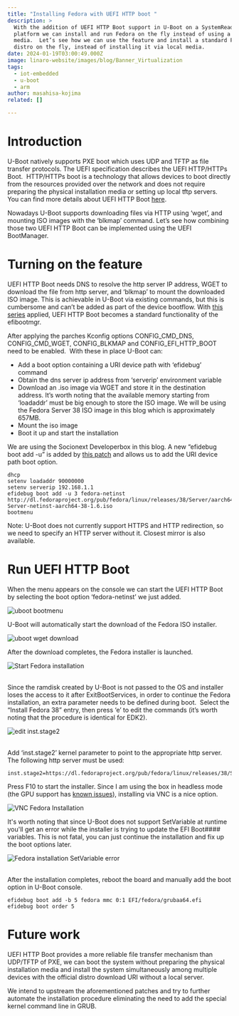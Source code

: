 ```yaml
---
title: "Installing Fedora with UEFI HTTP boot "
description: >
  With the addition of UEFI HTTP Boot support in U-Boot on a SystemReady-IR
  platform we can install and run Fedora on the fly instead of using a local
  media.  Let’s see how we can use the feature and install a standard Fedora
  distro on the fly, instead of installing it via local media.
date: 2024-01-19T03:00:49.000Z
image: linaro-website/images/blog/Banner_Virtualization
tags:
  - iot-embedded
  - u-boot
  - arm
author: masahisa-kojima
related: []

---
```


# Introduction

U-Boot natively supports PXE boot which uses UDP and TFTP as file transfer protocols. The UEFI specification describes the UEFI HTTP/HTTPs Boot.  HTTP/HTTPs boot is a technology that allows devices to boot directly from the resources provided over the network and does not require preparing the physical installation media or setting up local tftp servers.  You can find more details about UEFI HTTP Boot [here](https://www.linaro.org/blog/ledge-blogs-uefi-http-and-https-boot-in-u-boot/).

Nowadays U-Boot supports downloading files via HTTP using ‘wget’, and mounting ISO images with the ‘blkmap’ command. Let’s see how combining those two UEFI HTTP Boot can be implemented using the UEFI BootManager.

# Turning on the feature

UEFI HTTP Boot needs DNS to resolve the http server IP address, WGET to download the file from http server, and ‘blkmap’ to mount the downloaded ISO image. This is achievable in U-Boot via existing commands, but this is cumbersome and can’t be added as part of the device bootflow. With [this series](https://lore.kernel.org/u-boot/20231025062845.3100964-1-masahisa.kojima@linaro.org/) applied, UEFI HTTP Boot becomes a standard functionality of the efibootmgr. 

After applying the parches Kconfig options CONFIG\_CMD\_DNS, CONFIG\_CMD\_WGET, CONFIG\_BLKMAP and CONFIG\_EFI\_HTTP\_BOOT need to be enabled.  With these in place U-Boot can:

* Add a boot option containing a URI device path with ‘efidebug’ command 
* Obtain the dns server ip address from ‘serverip’ environment variable
* Download an .iso image via WGET and store it in the destination address. It’s worth noting that the available memory starting from ‘loadaddr’ must be big enough to store the ISO image. We will be using the Fedora Server 38 ISO image in this blog which is approximately 657MB. 
* Mount the iso image 
* Boot it up and start the installation

We are using the Socionext Developerbox in this blog. A new “efidebug boot add -u” is added by [this patch](https://lore.kernel.org/u-boot/20231025062845.3100964-7-masahisa.kojima@linaro.org/) and allows us to add the URI device path boot option.

```
dhcp
setenv loadaddr 90000000
setenv serverip 192.168.1.1
efidebug boot add -u 3 fedora-netinst http://dl.fedoraproject.org/pub/fedora/linux/releases/38/Server/aarch64/iso/Fedora-Server-netinst-aarch64-38-1.6.iso
bootmenu
```

Note: U-Boot does not currently support HTTPS and HTTP redirection, so we need to specify an HTTP server without it. Closest mirror is also available.

# Run UEFI HTTP Boot

When the menu appears on the console we can start the UEFI HTTP Boot by selecting the boot option ‘fedora-netinst’ we just added.

![uboot bootmenu](/linaro-website/images/blog/uboot-bootmenu)

U-Boot will automatically start the download of the Fedora ISO installer.

![uboot wget download](/linaro-website/images/blog/uboot-wget-download)

After the download completes, the Fedora installer is launched. 

![Start Fedora installation](/linaro-website/images/blog/start-fedora-installation)

\
Since the ramdisk created by U-Boot is not passed to the OS and installer loses the access to it after ExitBootServices, in order to continue the Fedora installation, an extra parameter needs to be defined during boot.  Select the “Install Fedora 38” entry, then press ‘e’ to edit the commands (it’s worth noting that the procedure is identical for EDK2).

![edit inst.stage2](/linaro-website/images/blog/edit-inst.stage2)

\
Add ‘inst.stage2’ kernel parameter to point to the appropriate http server. The following http server must be used:

```
inst.stage2=https://dl.fedoraproject.org/pub/fedora/linux/releases/38/Server/aarch64/os/
```

Press F10 to start the installer. Since I am using the box in headless mode (the GPU support has [known issues](https://www.96boards.org/documentation/enterprise/developerbox/support/known-issues.html)), installing via VNC is a nice option.

![VNC Fedora Installation](/linaro-website/images/blog/vnc-fedora-installation)

It's worth noting that since U-Boot does not support SetVariable at runtime you'll get an error while the installer is trying to update the EFI Boot#### variables. This is not fatal, you can just continue the installation and fix up the boot options later.

![Fedora installation SetVariable error](/linaro-website/images/blog/fedora-installation-setvariable-error)

\
After the installation completes, reboot the board and manually add the boot option in U-Boot console.

```
efidebug boot add -b 5 fedora mmc 0:1 EFI/fedora/grubaa64.efi
efidebug boot order 5
```

# Future work

UEFI HTTP Boot provides a more reliable file transfer mechanism than UDP/TFTP of PXE, we can boot the system without preparing the physical installation media and install the system simultaneously among multiple devices with the official distro download URI without a local server.

We intend to upstream the aforementioned patches and try to further automate the installation procedure eliminating the need to add the special kernel command line in GRUB.
